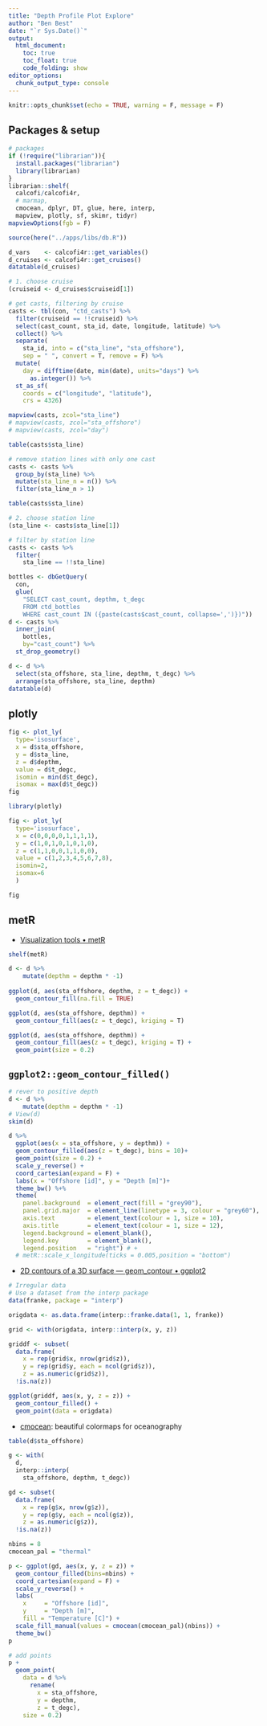 ```yaml
---
title: "Depth Profile Plot Explore"
author: "Ben Best"
date: "`r Sys.Date()`"
output: 
  html_document:
    toc: true
    toc_float: true
    code_folding: show
editor_options: 
  chunk_output_type: console
---
```


```r
knitr::opts_chunk$set(echo = TRUE, warning = F, message = F)
```

## Packages & setup

```r
# packages
if (!require("librarian")){
  install.packages("librarian")
  library(librarian)
}
librarian::shelf(
  calcofi/calcofi4r, 
  # marmap,
  cmocean, dplyr, DT, glue, here, interp,
  mapview, plotly, sf, skimr, tidyr)
mapviewOptions(fgb = F)

source(here("../apps/libs/db.R"))
```

```r
d_vars    <- calcofi4r::get_variables()
d_cruises <- calcofi4r::get_cruises()
datatable(d_cruises)

# 1. choose cruise
(cruiseid <- d_cruises$cruiseid[1])

# get casts, filtering by cruise
casts <- tbl(con, "ctd_casts") %>% 
  filter(cruiseid == !!cruiseid) %>% 
  select(cast_count, sta_id, date, longitude, latitude) %>% 
  collect() %>% 
  separate(
    sta_id, into = c("sta_line", "sta_offshore"), 
    sep = " ", convert = T, remove = F) %>% 
  mutate(
    day = difftime(date, min(date), units="days") %>% 
      as.integer()) %>% 
  st_as_sf(
    coords = c("longitude", "latitude"),
    crs = 4326)

mapview(casts, zcol="sta_line")
# mapview(casts, zcol="sta_offshore")
# mapview(casts, zcol="day")

table(casts$sta_line)

# remove station lines with only one cast
casts <- casts %>% 
  group_by(sta_line) %>% 
  mutate(sta_line_n = n()) %>% 
  filter(sta_line_n > 1)

table(casts$sta_line)

# 2. choose station line
(sta_line <- casts$sta_line[1])

# filter by station line
casts <- casts %>% 
  filter(
    sta_line == !!sta_line)

bottles <- dbGetQuery(
  con,
  glue(
    "SELECT cast_count, depthm, t_degc 
    FROM ctd_bottles
    WHERE cast_count IN ({paste(casts$cast_count, collapse=',')})"))
d <- casts %>%
  inner_join(
    bottles,
    by="cast_count") %>% 
  st_drop_geometry()

d <- d %>% 
  select(sta_offshore, sta_line, depthm, t_degc) %>% 
  arrange(sta_offshore, sta_line, depthm)
datatable(d)
```

## plotly

```r
fig <- plot_ly(
  type='isosurface',
  x = d$sta_offshore,
  y = d$sta_line,
  z = d$depthm,
  value = d$t_degc,
  isomin = min(d$t_degc),
  isomax = max(d$t_degc))
fig
```

```r
library(plotly)

fig <- plot_ly(
  type='isosurface',
  x = c(0,0,0,0,1,1,1,1),
  y = c(1,0,1,0,1,0,1,0),
  z = c(1,1,0,0,1,1,0,0),
  value = c(1,2,3,4,5,6,7,8),
  isomin=2,
  isomax=6
  )

fig
```

## metR

* [Visualization tools • metR](https://eliocamp.github.io/metR/articles/Visualization-tools.html)

```r
shelf(metR)

d <- d %>% 
    mutate(depthm = depthm * -1)
  
ggplot(d, aes(sta_offshore, depthm, z = t_degc)) +
  geom_contour_fill(na.fill = TRUE)

ggplot(d, aes(sta_offshore, depthm)) +
  geom_contour_fill(aes(z = t_degc), kriging = T)

ggplot(d, aes(sta_offshore, depthm)) +
  geom_contour_fill(aes(z = t_degc), kriging = T) + 
  geom_point(size = 0.2)
```

## `ggplot2::geom_contour_filled()`

```r
# rever to positive depth
d <- d %>% 
    mutate(depthm = depthm * -1)
# View(d)
skim(d)

d %>% 
  ggplot(aes(x = sta_offshore, y = depthm)) +
  geom_contour_filled(aes(z = t_degc), bins = 10)+
  geom_point(size = 0.2) +
  scale_y_reverse() + 
  coord_cartesian(expand = F) +
  labs(x = "Offshore [id]", y = "Depth [m]")+
  theme_bw() %+%
  theme(
    panel.background  = element_rect(fill = "grey90"),
    panel.grid.major  = element_line(linetype = 3, colour = "grey60"),
    axis.text         = element_text(colour = 1, size = 10),
    axis.title        = element_text(colour = 1, size = 12),
    legend.background = element_blank(),
    legend.key        = element_blank(),
    legend.position   = "right") # +
  # metR::scale_x_longitude(ticks = 0.005,position = "bottom")
```

* [2D contours of a 3D surface — geom_contour • ggplot2](https://ggplot2.tidyverse.org/reference/geom_contour.html)


```r
# Irregular data
# Use a dataset from the interp package
data(franke, package = "interp")

origdata <- as.data.frame(interp::franke.data(1, 1, franke))

grid <- with(origdata, interp::interp(x, y, z))

griddf <- subset(
  data.frame(
    x = rep(grid$x, nrow(grid$z)),
    y = rep(grid$y, each = ncol(grid$z)),
    z = as.numeric(grid$z)),
  !is.na(z))

ggplot(griddf, aes(x, y, z = z)) +
  geom_contour_filled() +
  geom_point(data = origdata)
```

- [cmocean](https://cran.r-project.org/web/packages/cmocean/vignettes/cmocean.html): beautiful colormaps for oceanography

```r
table(d$sta_offshore)

g <- with(
  d, 
  interp::interp(
    sta_offshore, depthm, t_degc))

gd <- subset(
  data.frame(
    x = rep(g$x, nrow(g$z)),
    y = rep(g$y, each = ncol(g$z)),
    z = as.numeric(g$z)),
  !is.na(z))

nbins = 8
cmocean_pal = "thermal"

p <- ggplot(gd, aes(x, y, z = z)) +
  geom_contour_filled(bins=nbins) +
  coord_cartesian(expand = F) +
  scale_y_reverse() + 
  labs(
    x     = "Offshore [id]", 
    y     = "Depth [m]",
    fill = "Temperature [C]") +
  scale_fill_manual(values = cmocean(cmocean_pal)(nbins)) +
  theme_bw()
p

# add points
p +
  geom_point(
    data = d %>%
      rename(
        x = sta_offshore,
        y = depthm,
        z = t_degc),
    size = 0.2)
```




